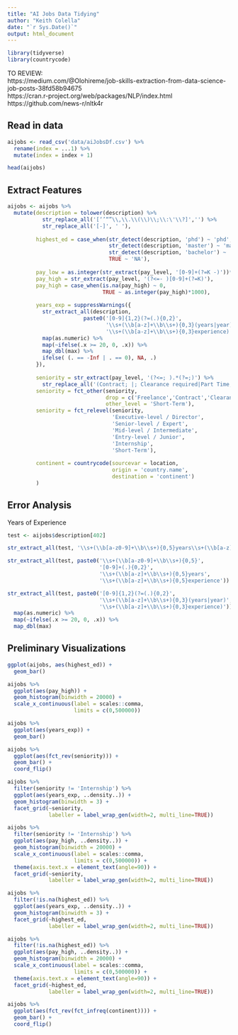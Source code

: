 ```yaml
---
title: "AI Jobs Data Tidying"
author: "Keith Colella"
date: "`r Sys.Date()`"
output: html_document
---
```


```r
library(tidyverse)
library(countrycode)
```

TO REVIEW:  
https://medium.com/@Olohireme/job-skills-extraction-from-data-science-job-posts-38fd58b94675  
https://cran.r-project.org/web/packages/NLP/index.html  
https://github.com/news-r/nltk4r

## Read in data

```r
aijobs <- read_csv('data/aiJobsDf.csv') %>%
  rename(index = ...1) %>%
  mutate(index = index + 1)

head(aijobs)
```

## Extract Features

```r
aijobs <- aijobs %>%
  mutate(description = tolower(description) %>%
           str_replace_all('[‘’“”\\,\\.\\(\\)\\;\\:\'\\?]','') %>%
           str_replace_all('[-]', ' '),
         
         highest_ed = case_when(str_detect(description, 'phd') ~ 'phd',
                                str_detect(description, 'master') ~ 'master',
                                str_detect(description, 'bachelor') ~ 'bachelor',
                                TRUE ~ 'NA'),
         
         pay_low = as.integer(str_extract(pay_level, '[0-9]+(?=K -)'))*1000,
         pay_high = str_extract(pay_level, '(?<=- )[0-9]+(?=K)'),
         pay_high = case_when(is.na(pay_high) ~ 0,
                              TRUE ~ as.integer(pay_high)*1000),
         
         years_exp = suppressWarnings({
           str_extract_all(description, 
                        paste0('[0-9]{1,2}(?=(.){0,2}',
                               '\\s+(\\b[a-z]+\\b\\s+){0,3}(years|year)',
                               '\\s+(\\b[a-z]+\\b\\s+){0,3}experience)')) %>%
           map(as.numeric) %>%
           map(~ifelse(.x >= 20, 0, .x)) %>%
           map_dbl(max) %>%
           ifelse( (. == -Inf | . == 0), NA, .)
         }),
         
         seniority = str_extract(pay_level, '(?<=; ).*(?=;)') %>%
           str_replace_all('(Contract; |; Clearance required|Part Time; |Freelance; )',''),
         seniority = fct_other(seniority,
                               drop = c('Freelance','Contract','Clearance required'),
                               other_level = 'Short-Term'),
         seniority = fct_relevel(seniority,
                                 'Executive-level / Director',
                                 'Senior-level / Expert',
                                 'Mid-level / Intermediate',
                                 'Entry-level / Junior',
                                 'Internship',
                                 'Short-Term'),
         
         continent = countrycode(sourcevar = location,
                                 origin = 'country.name',
                                 destination = 'continent')
         )
```

## Error Analysis

Years of Experience

```r
test <- aijobs$description[402]

str_extract_all(test, '\\s+(\\b[a-z0-9]+\\b\\s+){0,5}years\\s+(\\b[a-z]+\\b\\s+){5}')

str_extract_all(test, paste0('\\s+(\\b[a-z0-9]+\\b\\s+){0,5}',
                             '[0-9]+(.){0,2}',
                             '\\s+(\\b[a-z]+\\b\\s+){0,5}years',
                             '\\s+(\\b[a-z]+\\b\\s+){0,5}experience'))

str_extract_all(test, paste0('[0-9]{1,2}(?=(.){0,2}',
                             '\\s+(\\b[a-z]+\\b\\s+){0,3}(years|year)',
                             '\\s+(\\b[a-z]+\\b\\s+){0,3}experience)')) %>%
  map(as.numeric) %>%
  map(~ifelse(.x >= 20, 0, .x)) %>%
  map_dbl(max)
```

## Preliminary Visualizations

```r
ggplot(aijobs, aes(highest_ed)) +
  geom_bar()

aijobs %>%
  ggplot(aes(pay_high)) +
  geom_histogram(binwidth = 20000) +
  scale_x_continuous(label = scales::comma,
                     limits = c(0,500000))

aijobs %>%
  ggplot(aes(years_exp)) +
  geom_bar()

aijobs %>%
  ggplot(aes(fct_rev(seniority))) +
  geom_bar() +
  coord_flip()

aijobs %>%
  filter(seniority != 'Internship') %>%
  ggplot(aes(years_exp, ..density..)) +
  geom_histogram(binwidth = 3) +
  facet_grid(~seniority,
             labeller = label_wrap_gen(width=2, multi_line=TRUE))

aijobs %>%
  filter(seniority != 'Internship') %>%
  ggplot(aes(pay_high, ..density..)) +
  geom_histogram(binwidth = 20000) +
  scale_x_continuous(label = scales::comma,
                     limits = c(0,500000)) +
  theme(axis.text.x = element_text(angle=90)) +
  facet_grid(~seniority,
             labeller = label_wrap_gen(width=2, multi_line=TRUE))

aijobs %>%
  filter(!is.na(highest_ed)) %>%
  ggplot(aes(years_exp, ..density..)) +
  geom_histogram(binwidth = 3) +
  facet_grid(~highest_ed,
             labeller = label_wrap_gen(width=2, multi_line=TRUE))

aijobs %>%
  filter(!is.na(highest_ed)) %>%
  ggplot(aes(pay_high, ..density..)) +
  geom_histogram(binwidth = 20000) +
  scale_x_continuous(label = scales::comma,
                     limits = c(0,500000)) +
  theme(axis.text.x = element_text(angle=90)) +
  facet_grid(~highest_ed,
             labeller = label_wrap_gen(width=2, multi_line=TRUE))

aijobs %>%
  ggplot(aes(fct_rev(fct_infreq(continent)))) +
  geom_bar() +
  coord_flip()
```

